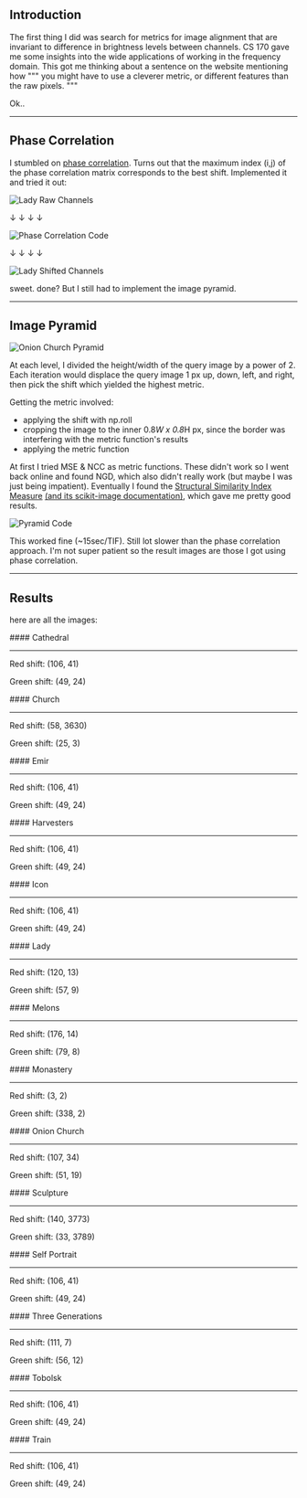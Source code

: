 ## Introduction

The first thing I did was search for metrics for image alignment that are invariant to difference in brightness levels between channels. 
CS 170 gave me some insights into the wide applications of working in the frequency domain. 
This got me thinking about a sentence on the website mentioning how 
"""
you might have to use a cleverer metric, or different features than the raw pixels.
"""

Ok..

---

## Phase Correlation

I stumbled on [phase correlation](https://sthoduka.github.io/imreg_fmt/docs/phase-correlation/). Turns out that the maximum index (i,j) of the phase correlation matrix corresponds to the best shift. Implemented it and tried it out:

![Lady Raw Channels](/projects/cs180/proj1/lady_channels_raw.png)

↓ ↓ ↓ ↓

![Phase Correlation Code](/projects/cs180/proj1/phase_correlation_code.png)

↓ ↓ ↓ ↓

![Lady Shifted Channels](/projects/cs180/proj1/lady_channels_shifted.png)

sweet. done? But I still had to implement the image pyramid.

---

## Image Pyramid

![Onion Church Pyramid](/projects/cs180/proj1/onion_church_pyramid.png)

At each level, I divided the height/width of the query image by a power of 2. Each iteration would displace the query image 1 px up, down, left, and right, then pick the shift which yielded the highest metric.

Getting the metric involved:

- applying the shift with np.roll
- cropping the image to the inner 0.8*W x 0.8*H px, since the border was interfering with the metric function's results
- applying the metric function

At first I tried MSE & NCC as metric functions. These didn't work so I went back online and found NGD, which also didn't really work (but maybe I was just being impatient). Eventually I found the [Structural Similarity Index Measure](https://en.wikipedia.org/wiki/Structural_similarity_index_measure) [(and its scikit-image documentation)](https://scikit-image.org/docs/stable/auto_examples/transform/plot_ssim.html), which gave me pretty good results.

![Pyramid Code](/projects/cs180/proj1/pyramid_code.png)

This worked fine (~15sec/TIF). Still lot slower than the phase correlation approach. I'm not super patient so the result images are those I got using phase correlation.



---

## Results

here are all the images:

 

<ImageGrid>

<ImageTile src="/projects/cs180/proj1/results/cathedral.jpeg" alt="cathedral">
#### Cathedral

---

Red shift: (106, 41)

Green shift: (49, 24)

</ImageTile>

<ImageTile src="/projects/cs180/proj1/results/church.jpeg" alt="church">
#### Church

---

Red shift: (58, 3630)

Green shift: (25, 3)

</ImageTile>

<ImageTile src="/projects/cs180/proj1/results/emir.jpeg" alt="emir">
#### Emir

---

Red shift: (106, 41)

Green shift: (49, 24)

</ImageTile>

<ImageTile src="/projects/cs180/proj1/results/harvesters.jpeg" alt="harvesters">
#### Harvesters

---

Red shift: (106, 41)

Green shift: (49, 24)
</ImageTile>

<ImageTile src="/projects/cs180/proj1/results/icon.jpeg" alt="icon">
#### Icon

---

Red shift: (106, 41)

Green shift: (49, 24)
</ImageTile>

<ImageTile src="/projects/cs180/proj1/results/lady.jpeg" alt="lady">
#### Lady

---

Red shift: (120, 13)

Green shift: (57, 9)
</ImageTile>

<ImageTile src="/projects/cs180/proj1/results/melons.jpeg" alt="melons">
#### Melons

---

Red shift: (176, 14)

Green shift: (79, 8)
</ImageTile>

<ImageTile src="/projects/cs180/proj1/results/monastery.jpeg" alt="monastery">
#### Monastery

---

Red shift: (3, 2)

Green shift: (338, 2)
</ImageTile>

<ImageTile src="/projects/cs180/proj1/results/onion_church.jpeg" alt="onion church">
#### Onion Church

---

Red shift: (107, 34)

Green shift: (51, 19)
</ImageTile>

<ImageTile src="/projects/cs180/proj1/results/sculpture.jpeg" alt="sculpture">
#### Sculpture

---

Red shift: (140, 3773)

Green shift: (33, 3789)
</ImageTile>

<ImageTile src="/projects/cs180/proj1/results/self_portrait.jpeg" alt="self portrait">
#### Self Portrait

---

Red shift: (106, 41)

Green shift: (49, 24)
</ImageTile>

<ImageTile src="/projects/cs180/proj1/results/three_generations.jpeg" alt="three generations">
#### Three Generations

---

Red shift: (111, 7)

Green shift: (56, 12)
</ImageTile>

<ImageTile src="/projects/cs180/proj1/results/tobolsk.jpeg" alt="tobolsk">
#### Tobolsk

---

Red shift: (106, 41)

Green shift: (49, 24)
</ImageTile>

<ImageTile src="/projects/cs180/proj1/results/train.jpeg" alt="train">
#### Train

---

Red shift: (106, 41)

Green shift: (49, 24)
</ImageTile>

</ImageGrid>

